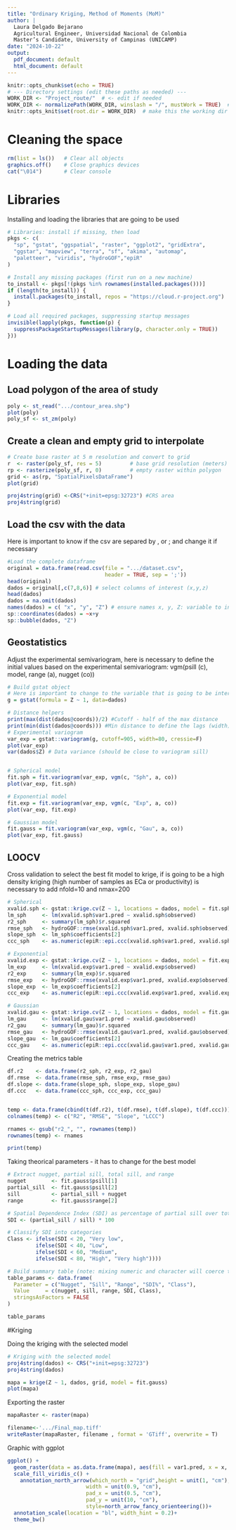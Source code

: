 ```yaml
---
title: "Ordinary Kriging, Method of Moments (MoM)"
author: |
  Laura Delgado Bejarano  
  Agricultural Engineer, Universidad Nacional de Colombia  
  Master’s Candidate, University of Campinas (UNICAMP)
date: "2024-10-22"
output:
  pdf_document: default
  html_document: default
---
```


```r
knitr::opts_chunk$set(echo = TRUE)
# --- Directory settings (edit these paths as needed) ---
WORK_DIR <- "Project_route/"  # <- edit if needed
WORK_DIR <- normalizePath(WORK_DIR, winslash = "/", mustWork = TRUE)  # standardize slashes on Windows
knitr::opts_knit$set(root.dir = WORK_DIR)  # make this the working dir for all chunks


```

# Cleaning the space

```r
rm(list = ls())   # Clear all objects
graphics.off()    # Close graphics devices
cat("\014")       # Clear console

```

# Libraries 
Installing and loading the libraries that are going to be used 

```r
# Libraries: install if missing, then load
pkgs <- c(
  "sp", "gstat", "ggspatial", "raster", "ggplot2", "gridExtra",
  "ggstar", "mapview", "terra", "sf", "akima", "automap",
  "paletteer", "viridis", "hydroGOF","epiR"
)

# Install any missing packages (first run on a new machine)
to_install <- pkgs[!(pkgs %in% rownames(installed.packages()))]
if (length(to_install)) {
  install.packages(to_install, repos = "https://cloud.r-project.org")
}

# Load all required packages, suppressing startup messages
invisible(lapply(pkgs, function(p) {
  suppressPackageStartupMessages(library(p, character.only = TRUE))
}))

```


# Loading the data 

## Load polygon of the area of study

```r
poly <- st_read(".../contour_area.shp") 
plot(poly)
poly_sf <- st_zm(poly)
```

## Create a clean and empty grid to interpolate 

```r
# Create base raster at 5 m resolution and convert to grid
r  <- raster(poly_sf, res = 5)         # base grid resolution (meters)
rp <- rasterize(poly_sf, r, 0)         # empty raster within polygon
grid <- as(rp, "SpatialPixelsDataFrame")
plot(grid)

proj4string(grid) <-CRS("+init=epsg:32723") #CRS area
proj4string(grid)

```

## Load the csv with the data
Here is important to know if the csv are separed by , or ; and change it if necessary


```r
#Load the complete dataframe
original = data.frame(read.csv(file = ".../dataset.csv",
                               header = TRUE, sep = ';'))
head(original)
dados = original[,c(7,8,6)] # select columns of interest (x,y,z)
head(dados)
dados = na.omit(dados)
names(dados) = c( "x", "y", "Z") # ensure names x, y, Z: variable to interpolate 
sp::coordinates(dados) = ~x+y 
sp::bubble(dados, "Z") 
```

## Geostatistics 
Adjust the experimental semivariogram, here is necessary to define the initial values based on the experimental semivariogram:  vgm(psill (c), model, range (a), nugget (co))

```r
# Build gstat object
# Here is important to change to the variable that is going to be interpolated 
g = gstat(formula = Z ~ 1, data=dados) 

# Distance helpers
print(max(dist(dados@coords))/2) #Cutoff - half of the max distance 
print(min(dist(dados@coords))) #Min distance to define the lags (width)
# Experimental variogram
var_exp = gstat::variogram(g, cutoff=905, width=80, cressie=F)
plot(var_exp)
var(dados$Z) # Data variance (should be close to variogram sill)


# Spherical model
fit.sph = fit.variogram(var_exp, vgm(c, "Sph", a, co)) 
plot(var_exp, fit.sph)

# Exponential model
fit.exp = fit.variogram(var_exp, vgm(c, "Exp", a, co)) 
plot(var_exp, fit.exp)

# Gaussian model
fit.gauss = fit.variogram(var_exp, vgm(c, "Gau", a, co)) 
plot(var_exp, fit.gauss) 

```

## LOOCV 
Cross validation to select the best fit model to krige, if is going to be a high density kriging (high number of samples as ECa or productivity) is necessary to add nfold=10 and nmax=200

```r
# Spherical
xvalid.sph <- gstat::krige.cv(Z ~ 1, locations = dados, model = fit.sph)
lm_sph     <- lm(xvalid.sph$var1.pred ~ xvalid.sph$observed)
r2_sph     <- summary(lm_sph)$r.squared
rmse_sph   <- hydroGOF::rmse(xvalid.sph$var1.pred, xvalid.sph$observed)
slope_sph  <- lm_sph$coefficients[2]
ccc_sph    <- as.numeric(epiR::epi.ccc(xvalid.sph$var1.pred, xvalid.sph$observed)$rho.c["est"])

# Exponential 
xvalid.exp <- gstat::krige.cv(Z ~ 1, locations = dados, model = fit.exp)
lm_exp     <- lm(xvalid.exp$var1.pred ~ xvalid.exp$observed)
r2_exp     <- summary(lm_exp)$r.squared
rmse_exp   <- hydroGOF::rmse(xvalid.exp$var1.pred, xvalid.exp$observed)
slope_exp  <- lm_exp$coefficients[2]
ccc_exp    <- as.numeric(epiR::epi.ccc(xvalid.exp$var1.pred, xvalid.exp$observed)$rho.c["est"])

# Gaussian
xvalid.gau <- gstat::krige.cv(Z ~ 1, locations = dados, model = fit.gauss)
lm_gau     <- lm(xvalid.gau$var1.pred ~ xvalid.gau$observed)
r2_gau     <- summary(lm_gau)$r.squared
rmse_gau   <- hydroGOF::rmse(xvalid.gau$var1.pred, xvalid.gau$observed)
slope_gau  <- lm_gau$coefficients[2]
ccc_gau    <- as.numeric(epiR::epi.ccc(xvalid.gau$var1.pred, xvalid.gau$observed)$rho.c["est"])
```

Creating the metrics table 

```r
df.r2    <- data.frame(r2_sph, r2_exp, r2_gau)
df.rmse  <- data.frame(rmse_sph, rmse_exp, rmse_gau)
df.slope <- data.frame(slope_sph, slope_exp, slope_gau)
df.ccc   <- data.frame(ccc_sph, ccc_exp, ccc_gau)


temp <- data.frame(cbind(t(df.r2), t(df.rmse), t(df.slope), t(df.ccc)))
colnames(temp) <- c("R2", "RMSE", "Slope", "LCCC")

rnames <- gsub("r2_", "", rownames(temp))
rownames(temp) <- rnames

print(temp)
```

Taking theorical parameters - it has to change for the best model

```r
# Extract nugget, partial sill, total sill, and range
nugget        <- fit.gauss$psill[1]
partial_sill  <- fit.gauss$psill[2]
sill          <- partial_sill + nugget
range         <- fit.gauss$range[2]

# Spatial Dependence Index (SDI) as percentage of partial sill over total sill
SDI <- (partial_sill / sill) * 100

# Classify SDI into categories
Class <- ifelse(SDI < 20, "Very low",
         ifelse(SDI < 40, "Low",
         ifelse(SDI < 60, "Medium",
         ifelse(SDI < 80, "High", "Very high"))))

# Build summary table (note: mixing numeric and character will coerce to character)
table_params <- data.frame(
  Parameter = c("Nugget", "Sill", "Range", "SDI%", "Class"),
  Value     = c(nugget, sill, range, SDI, Class),
  stringsAsFactors = FALSE
)

table_params
```
#Kriging 

Doing the kriging with the selected model

```r
# Kriging with the selected model
proj4string(dados) <- CRS("+init=epsg:32723")
proj4string(dados)

mapa = krige(Z ~ 1, dados, grid, model = fit.gauss)
plot(mapa)


```
Exporting the raster

```r
mapaRaster <- raster(mapa)

filename<-'.../Final_map.tiff'
writeRaster(mapaRaster, filename , format = 'GTiff', overwrite = T)
```

Graphic with ggplot

```r
ggplot() + 
  geom_raster(data = as.data.frame(mapa), aes(fill = var1.pred, x = x, y = y)) +
  scale_fill_viridis_c() +
    annotation_north_arrow(which_north = "grid",height = unit(1, "cm"),
                         width = unit(0.9, "cm"),
                         pad_x = unit(0.5, "cm"),
                         pad_y = unit(10, "cm"),
                         style=north_arrow_fancy_orienteering())+
  annotation_scale(location = "bl", width_hint = 0.2)+
  theme_bw()
```

